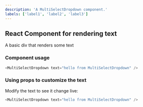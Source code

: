 ```yaml
---
description: 'A MultiSelectDropdown component.'
labels: ['label1', 'label2', 'label3']
---
```



## React Component for rendering text

A basic div that renders some text

### Component usage
```js
<MultiSelectDropdown text="hello from MultiSelectDropdown" />
```

### Using props to customize the text

Modify the text to see it change live:
```js live
<MultiSelectDropdown text="hello from MultiSelectDropdown" />
```
